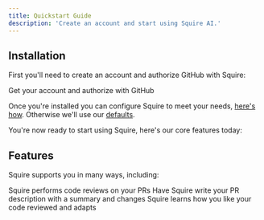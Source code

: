 ```yaml
---
title: Quickstart Guide
description: 'Create an account and start using Squire AI.'
---
```


## Installation

First you'll need to create an account and authorize GitHub with Squire:

<CardGroup cols={1}>
  <Card
    title="Sign up"
    icon="pen-to-square"
    href="https://app.squire.ai/sign-in?ref=docs"
  >
    Get your account and authorize with GitHub
  </Card>
</CardGroup>

Once you're installed you can configure Squire to meet your needs, [here's how](/essentials/configurations). Otherwise we'll use our [defaults](/essentials/configurations#squires-default-configurations).

You're now ready to start using Squire, here's our core features today:

## Features

Squire supports you in many ways, including:

<CardGroup cols={1}>
  <Card
    title="Code Review"
    icon="mug-hot"
    href="/features/code-review"
  >
    Squire performs code reviews on your PRs
  </Card>
  <Card
    title="Write PR Descriptions"
    icon="code-merge"
    href="/features/pull-request-description"
  >
    Have Squire write your PR description with a summary and changes
  </Card>
  <Card
    title="Catch your vibe"
    icon="robot"
    href="/features/squire-learns"
  >
    Squire learns how you like your code reviewed and adapts
  </Card>
</CardGroup>
